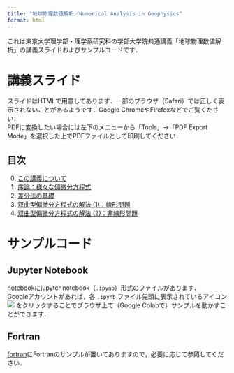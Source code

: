 ```yaml
---
title: "地球物理数値解析／Numerical Analysis in Geophysics"
format: html
---
```


これは東京大学理学部・理学系研究科の学部大学院共通講義「地球物理数値解析」の講義スライドおよびサンプルコードです．

# 講義スライド
スライドはHTMLで用意してあります．一部のブラウザ（Safari）では正しく表示されないことがあるようです．Google ChromeやFirefoxなどでご覧ください．  
PDFに変換したい場合には左下のメニューから「Tools」→「PDF Export Mode」を選択した上でPDFファイルとして印刷してください．

## 目次
0. [この講義について](introduction.html)
1. [序論：様々な偏微分方程式](chap01.html)
2. [差分法の基礎](chap02.html)
3. [双曲型偏微分方程式の解法 (1)：線形問題](chap03.html)
4. [双曲型偏微分方程式の解法 (2)：非線形問題](chap04.html)

# サンプルコード
## Jupyter Notebook
[notebook](https://github.com/amanotk/numerical-geophysics/tree/main/notebook)にjupyter notebook（`.ipynb`）形式のファイルがあります．  
Googleアカウントがあれば，各 `.ipynb` ファイル先頭に表示されているアイコン
<img src="https://colab.research.google.com/assets/colab-badge.svg">
をクリックすることでブラウザ上で（Google Colabで）サンプルを動かすことができます．

## Fortran
[fortran](https://github.com/amanotk/numerical-geophysics/tree/main/fortran)にFortranのサンプルが置いてありますので，必要に応じて参照してください．

